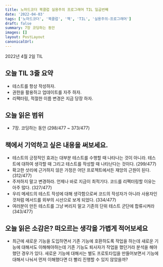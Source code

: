 ```yaml
---
title: 노마드코더 북클럽 실용주의 프로그래머 TIL 일곱번째
date: '2022-04-03'
tags: ['노마드코더', '북클럽', '책', 'TIL', '실용주의-프로그래머']
draft: false
summary: 7장 코딩하는 동안
images: []
layout: PostLayout
canonicalUrl:
---
```


2022년 4월 2일 TIL

## 오늘 TIL 3줄 요약

- 테스트를 항상 작성하자.
- 권한을 활용하고 업데이트를 자주 하자.
- 리팩터링, 적절한 이름 변경은 지금 당장 하자.

## 오늘 읽은 범위

- 7장. 코딩하는 동안 (298/477 ~ 373/477)

## 책에서 기억하고 싶은 내용을 써보세요.

- 테스트의 긍정적인 효과는 대부분 테스트를 수행할 때 나타나는 것이 아니라. 테스트에 대하여 생각할 때 그리고 테스트를 작성할 때 나타난다는 것이다. (299/477)
- 확고한 삿리에 근거하지 않은 가정은 어던 프로젝트에서든 재앙의 근원이 된다. (312/477)
- 주저하지 말고 변경하라. 언제나 바로 지금이 최적기다. 코드를 리펙터링할 이유는 아주 많다. (327/477)
- 우리 메세드의 테스트 작성에 대해 생각함으로써 코드의 작성자가 아니라 사용자인 것처럼 메서드를 외부의 시선으로 보게 되었다. (334/477)
- 여러분이 만든 테스트를 그냥 버리지 말고 기존의 단위 테스트 군단에 합류시켜라 (343/477)

## 오늘 읽은 소감은? 떠오르는 생각을 가볍게 적어보세요

- 최근에 새로운 기능을 도입하면서 기존 기능에 호환하도록 작업을 하는데 새로운 기능에 대해서도 이해해야하는데 기존 기능도 퇴사자가 작업을 했던거라 분석을 해야했던 경우가 있다. 새로운 기능에 대해서는 별도 프로토타입을 만들어보면서 기능에 대해서 나눠서 먼저 이해했다면 더 빨리 진행할 수 있지 않았을까?
